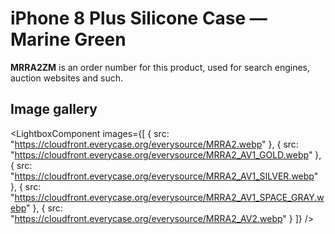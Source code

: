 
# iPhone 8 Plus Silicone Case — Marine Green

<Callout type='info' emoji='👉🏻'>**MRRA2ZM** is an order number for this product, used for search engines, auction websites and such.</Callout>

## Image gallery

<LightboxComponent
    images={[
      {
        src: "https://cloudfront.everycase.org/everysource/MRRA2.webp"
      },
      {
        src: "https://cloudfront.everycase.org/everysource/MRRA2_AV1_GOLD.webp"
      },
      {
        src: "https://cloudfront.everycase.org/everysource/MRRA2_AV1_SILVER.webp"
      },
      {
        src: "https://cloudfront.everycase.org/everysource/MRRA2_AV1_SPACE_GRAY.webp"
      },
      {
        src: "https://cloudfront.everycase.org/everysource/MRRA2_AV2.webp"
      }
    ]}
  />
